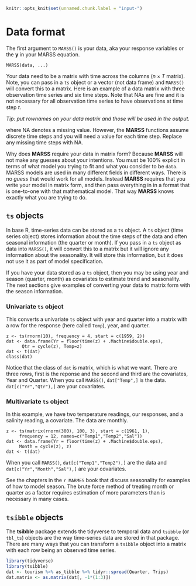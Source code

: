 ```r
knitr::opts_knit$set(unnamed.chunk.label = "input-")
```

# Data format  {#chap-input}

The first argument to `MARSS()` is your data, aka your response variables or the $\mathbf{y}$ in your MARSS equation.
```
MARSS(data, ...)
```
Your data need to be a matrix with time across the columns ($n \times T$ matrix). Note, you can pass in a `ts` object or a vector (not data frame) and `MARSS()` will convert this to a matrix. Here is an example of a data matrix with three observation time series and six time steps. Note that NAs are fine and it is not necessary for all observation time series to have observations at time step $t$.

*Tip: put rownames on your data matrix and those will be used in the output.*

\begin{equation*}
\mathbf{y} = \left[ \begin{array}{ccccccc}
    1 & 2 & \text{NA} & \text{NA} & 3.2 & 8\\
    2 & 5 &  3 & \text{NA} & 5.1 & \text{NA}\\
    \text{NA} & \text{NA} & \text{NA} & 2.2 & \text{NA} & 7\end{array} \right]
\end{equation*}
where NA denotes a missing value. However, the **MARSS** functions assume discrete time steps and you will need a value for each time step.  Replace any missing time steps with NA. 

Why does **MARSS** require your data in matrix form? Because **MARSS** will not make any guesses about your intentions. You must be 100\% explicit in terms of what model you trying to fit and what you consider to be `data`. MARSS models are used in many different fields in different ways. There is no *guess* that would work for all models. Instead **MARSS** requires that you write your model in matrix form, and then pass everything in in a format that is one-to-one with that mathematical model. That way **MARSS** knows exactly what you are trying to do.

## `ts` objects

In base R, time-series data can be stored as a `ts` object. A `ts` object (time series object) stores information about the time steps of the data and often seasonal information (the quarter or month).  If you pass in a `ts` object as data into `MARSS()`, it will convert this to a matrix but it will ignore any information about the seasonality. It will store this information, but it does not use it as part of model specification.

If you have your data stored as a `ts` object, then you may be using year and season (quarter, month) as covariates to estimate trend and seasonality.  The next sections give examples of converting your data to matrix form with the season information.

### Univariate `ts` object

This converts a univariate `ts` object with year and quarter into a matrix with a row for the response (here called `Temp`), year, and quarter.  

```
z <- ts(rnorm(10), frequency = 4, start = c(1959, 2))
dat <- data.frame(Yr = floor(time(z) + .Machine$double.eps), 
      Qtr = cycle(z), Temp=z)
dat <- t(dat)
class(dat)
```
Notice that the class of `dat` is matrix, which is what we want. There are three rows, first is the reponse and the second and third are the covariates, Year and Quarter.  When you call `MARSS()`, `dat["Temp",]` is the data. `dat[c("Yr","Qtr"),]` are your covariates.  

### Multivariate `ts` object

In this example, we have two temperature readings, our responses, and a salinity reading, a covariate. The data are monthly.

```
z <- ts(matrix(rnorm(300), 100, 3), start = c(1961, 1),
     frequency = 12, names=c("Temp1","Temp2","Sal"))
dat <- data.frame(Yr = floor(time(z) + .Machine$double.eps), 
     Month = cycle(z), z)
dat <- t(dat)
```

When you call `MARSS()`, `dat[c("Temp1","Temp2"),]` are the data and `dat[c("Yr","Month","Sal"),]` are your covariates.  

See the chapters in the `r MARMES` book that discuss seasonality for examples of how to model season.  The brute force method of treating month or quarter as a factor requires estimation of more parameters than is necessary in many cases.

## `tsibble` objects

The **tsibble** package extends the tidyverse to temporal data and `tsibble` (or `tbl_ts`) objects are the way time-series data are stored in that package.  There are many ways that you can transform a `tsibble` object into a matrix with each row being an observed time series.

```r
library(tidyverse)
library(tsibble)
dat <- tourism %>% as_tibble %>% tidyr::spread(Quarter, Trips)
dat.matrix <- as.matrix(dat[, -1*(1:3)])
```

